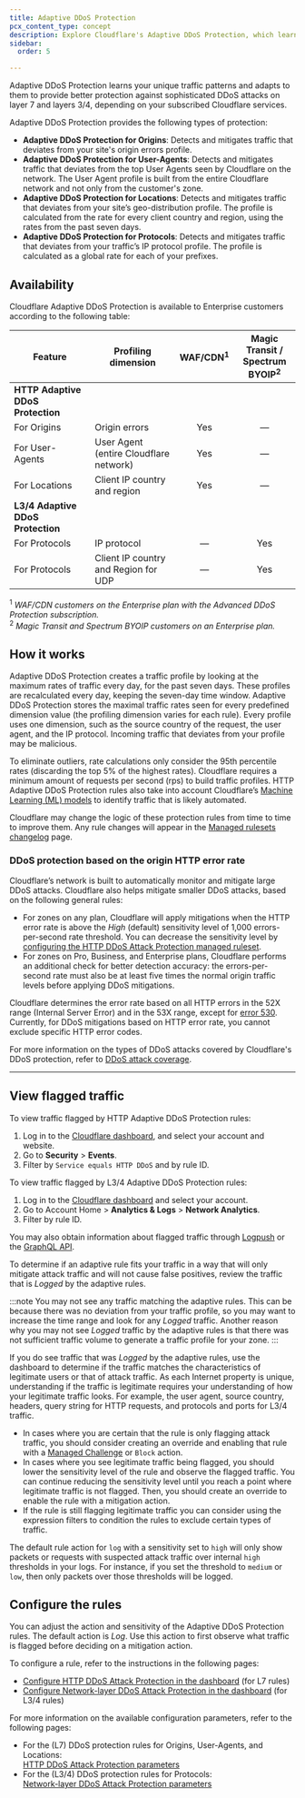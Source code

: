 ```yaml
---
title: Adaptive DDoS Protection
pcx_content_type: concept
description: Explore Cloudflare's Adaptive DDoS Protection, which learns traffic patterns to defend against sophisticated DDoS attacks on layers 3/4 and 7.
sidebar:
  order: 5

---
```


Adaptive DDoS Protection learns your unique traffic patterns and adapts to them to provide better protection against sophisticated DDoS attacks on layer 7 and layers 3/4, depending on your subscribed Cloudflare services.

Adaptive DDoS Protection provides the following types of protection:

- **Adaptive DDoS Protection for Origins**: Detects and mitigates traffic that deviates from your site's origin errors profile.
- **Adaptive DDoS Protection for User-Agents**: Detects and mitigates traffic that deviates from the top User Agents seen by Cloudflare on the network. The User Agent profile is built from the entire Cloudflare network and not only from the customer's zone.
- **Adaptive DDoS Protection for Locations**: Detects and mitigates traffic that deviates from your site’s geo-distribution profile. The profile is calculated from the rate for every client country and region, using the rates from the past seven days.
- **Adaptive DDoS Protection for Protocols**: Detects and mitigates traffic that deviates from your traffic’s IP protocol profile. The profile is calculated as a global rate for each of your prefixes.

## Availability

Cloudflare Adaptive DDoS Protection is available to Enterprise customers according to the following table:

| Feature                           | Profiling dimension                        | WAF/CDN<sup>1</sup> | Magic Transit /<br/>Spectrum BYOIP<sup>2</sup> |
| --------------------------------- | ------------------------------------------ | :-----------------: | :--------------------------------------------: |
| **HTTP Adaptive DDoS Protection** |                                            |                     |                                                |
| For Origins                       | Origin errors                              |         Yes         |                        —                       |
| For User-Agents                   | User Agent<br/>(entire Cloudflare network) |         Yes         |                        —                       |
| For Locations                     | Client IP country and region               |         Yes         |                        —                       |
| **L3/4 Adaptive DDoS Protection** |                                            |                     |                                                |
| For Protocols                     | IP protocol                                |          —          |                       Yes                      |
| For Protocols                     | Client IP country and Region for UDP       |          —          |                       Yes                      |

<sup>1</sup> _WAF/CDN customers on the Enterprise plan with the Advanced DDoS Protection subscription._<br/>
<sup>2</sup> _Magic Transit and Spectrum BYOIP customers on an Enterprise plan._

## How it works

Adaptive DDoS Protection creates a traffic profile by looking at the maximum rates of traffic every day, for the past seven days. These profiles are recalculated every day, keeping the seven-day time window. Adaptive DDoS Protection stores the maximal traffic rates seen for every predefined dimension value (the profiling dimension varies for each rule). Every profile uses one dimension, such as the source country of the request, the user agent, and the IP protocol. Incoming traffic that deviates from your profile may be malicious.

To eliminate outliers, rate calculations only consider the 95th percentile rates (discarding the top 5% of the highest rates). Cloudflare requires a minimum amount of requests per second (rps) to build traffic profiles. HTTP Adaptive DDoS Protection rules also take into account Cloudflare’s [Machine Learning (ML) models](/bots/concepts/bot-score/#machine-learning) to identify traffic that is likely automated.

Cloudflare may change the logic of these protection rules from time to time to improve them. Any rule changes will appear in the [Managed rulesets changelog](/ddos-protection/change-log/) page.

### DDoS protection based on the origin HTTP error rate

Cloudflare’s network is built to automatically monitor and mitigate large DDoS attacks. Cloudflare also helps mitigate smaller DDoS attacks, based on the following general rules:

- For zones on any plan, Cloudflare will apply mitigations when the HTTP error rate is above the _High_ (default) sensitivity level of 1,000 errors-per-second rate threshold. You can decrease the sensitivity level by [configuring the HTTP DDoS Attack Protection managed ruleset](/ddos-protection/managed-rulesets/http/configure-dashboard/).
- For zones on Pro, Business, and Enterprise plans, Cloudflare performs an additional check for better detection accuracy: the errors-per-second rate must also be at least five times the normal origin traffic levels before applying DDoS mitigations.

Cloudflare determines the error rate based on all HTTP errors in the 52X range (Internal Server Error) and in the 53X range, except for [error 530](/support/troubleshooting/http-status-codes/cloudflare-5xx-errors/error-530). Currently, for DDoS mitigations based on HTTP error rate, you cannot exclude specific HTTP error codes.

For more information on the types of DDoS attacks covered by Cloudflare's DDoS protection, refer to [DDoS attack coverage](/ddos-protection/about/attack-coverage/).

---

## View flagged traffic

To view traffic flagged by HTTP Adaptive DDoS Protection rules:

1. Log in to the [Cloudflare dashboard](https://dash.cloudflare.com/), and select your account and website.
2. Go to **Security** > **Events**.
3. Filter by `Service equals HTTP DDoS` and by rule ID.

To view traffic flagged by L3/4 Adaptive DDoS Protection rules:

1. Log in to the [Cloudflare dashboard](https://dash.cloudflare.com/) and select your account.
2. Go to Account Home > **Analytics & Logs** > **Network Analytics**.
3. Filter by rule ID.

You may also obtain information about flagged traffic through [Logpush](/logs/about/) or the [GraphQL API](/analytics/graphql-api/).

To determine if an adaptive rule fits your traffic in a way that will only mitigate attack traffic and will not cause false positives, review the traffic that is _Logged_ by the adaptive rules.

:::note
You may not see any traffic matching the adaptive rules. This can be because there was no deviation from your traffic profile, so you may want to increase the time range and look for any _Logged_ traffic. Another reason why you may not see _Logged_ traffic by the adaptive rules is that there was not sufficient traffic volume to generate a traffic profile for your zone.
:::

If you do see traffic that was _Logged_ by the adaptive rules, use the dashboard to determine if the traffic matches the characteristics of legitimate users or that of attack traffic. As each Internet property is unique, understanding if the traffic is legitimate requires your understanding of how your legitimate traffic looks. For example, the user agent, source country, headers, query string for HTTP requests, and protocols and ports for L3/4 traffic. 

- In cases where you are certain that the rule is only flagging attack traffic, you should consider creating an override and enabling that rule with a [Managed Challenge](/cloudflare-challenges/challenge-types/challenge-pages/#managed-challenge-recommended) or `Block` action.
- In cases where you see legitimate traffic being flagged, you should lower the sensitivity level of the rule and observe the flagged traffic. You can continue reducing the sensitivity level until you reach a point where legitimate traffic is not flagged. Then, you should create an override to enable the rule with a mitigation action.
- If the rule is still flagging legitimate traffic you can consider using the expression filters to condition the rules to exclude certain types of traffic.

The default rule action for `log` with a sensitivity set to `high` will only show packets or requests with suspected attack traffic over internal `high` thresholds in your logs. For instance, if you set the threshold to `medium` or `low`, then only packets over those thresholds will be logged.

## Configure the rules

You can adjust the action and sensitivity of the Adaptive DDoS Protection rules. The default action is _Log_. Use this action to first observe what traffic is flagged before deciding on a mitigation action.

To configure a rule, refer to the instructions in the following pages:

- [Configure HTTP DDoS Attack Protection in the dashboard](/ddos-protection/managed-rulesets/http/configure-dashboard/) (for L7 rules)
- [Configure Network-layer DDoS Attack Protection in the dashboard](/ddos-protection/managed-rulesets/network/configure-dashboard/) (for L3/4 rules)

For more information on the available configuration parameters, refer to the following pages:

- For the (L7) DDoS protection rules for Origins, User-Agents, and Locations:<br/>
  [HTTP DDoS Attack Protection parameters](/ddos-protection/managed-rulesets/http/override-parameters/)
- For the (L3/4) DDoS protection rules for Protocols:<br/>
  [Network-layer DDoS Attack Protection parameters](/ddos-protection/managed-rulesets/network/override-parameters/)
